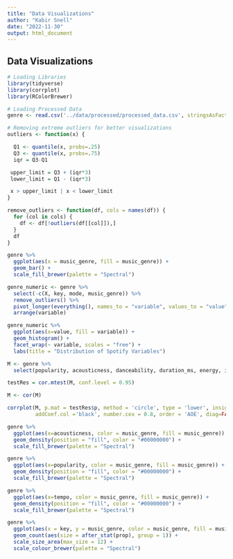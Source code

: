 ```yaml
---
title: "Data Visualizations"
author: "Kabir Snell"
date: "2022-11-30"
output: html_document
---
```

## Data Visualizations

```R
# Loading Libraries
library(tidyverse)
library(corrplot)
library(RColorBrewer)
```

```R
# Loading Processed Data
genre <- read.csv('../data/processed/processed_data.csv', stringsAsFactors = TRUE)
```

```R
# Removing extreme outliers for better visualizations
outliers <- function(x) {

  Q1 <- quantile(x, probs=.25)
  Q3 <- quantile(x, probs=.75)
  iqr = Q3-Q1

 upper_limit = Q3 + (iqr*3)
 lower_limit = Q1 - (iqr*3)

 x > upper_limit | x < lower_limit
}

remove_outliers <- function(df, cols = names(df)) {
  for (col in cols) {
    df <- df[!outliers(df[[col]]),]
  }
  df
}
```

```R
genre %>%
  ggplot(aes(x = music_genre, fill = music_genre)) +
  geom_bar() +
  scale_fill_brewer(palette = "Spectral")
```

```R
genre_numeric <- genre %>%
  select(-c(X, key, mode, music_genre)) %>%
  remove_outliers() %>%
  pivot_longer(everything(), names_to = "variable", values_to = "value") %>%
  arrange(variable)
```

```R
genre_numeric %>%
  ggplot(aes(x=value, fill = variable)) +
  geom_histogram() +
  facet_wrap(~ variable, scales = "free") +
  labs(title = "Distribution of Spotify Variables")
```

```R
M <- genre %>%
  select(popularity, acousticness, danceability, duration_ms, energy, instrumentalness, liveness, loudness, speechiness, tempo, valence)

testRes = cor.mtest(M, conf.level = 0.95)

M <- cor(M)

corrplot(M, p.mat = testRes$p, method = 'circle', type = 'lower', insig='blank',
         addCoef.col ='black', number.cex = 0.8, order = 'AOE', diag=FALSE)
```

```R
genre %>%
  ggplot(aes(x=acousticness, color = music_genre, fill = music_genre)) +
  geom_density(position = "fill", color = "#00000000") +
  scale_fill_brewer(palette = "Spectral")
```
```R
genre %>%
  ggplot(aes(x=popularity, color = music_genre, fill = music_genre)) +
  geom_density(position = "fill", color = "#00000000") +
  scale_fill_brewer(palette = "Spectral")
```

```R
genre %>%
  ggplot(aes(x=tempo, color = music_genre, fill = music_genre)) +
  geom_density(position = "fill", color = "#00000000") +
  scale_fill_brewer(palette = "Spectral")
```

```R
genre %>%
  ggplot(aes(x = key, y = music_genre, color = music_genre, fill = music_genre)) +
  geom_count(aes(size = after_stat(prop), group = 1)) +
  scale_size_area(max_size = 12) +
  scale_colour_brewer(palette = "Spectral")
```


